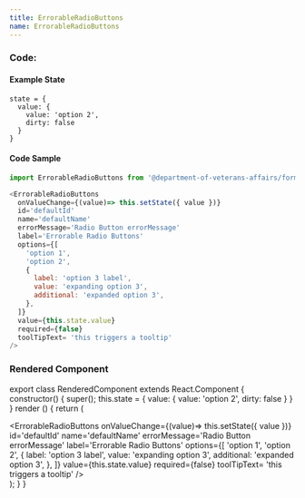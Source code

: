 ```yaml
---
title: ErrorableRadioButtons
name: ErrorableRadioButtons
---
```



### Code:

#### Example State
```
state = {
  value: {
    value: 'option 2',
    dirty: false
  }
}
```

#### Code Sample
```javascript
import ErrorableRadioButtons from '@department-of-veterans-affairs/formation-react/ErrorableRadioButtons'

<ErrorableRadioButtons
  onValueChange={(value)=> this.setState({ value })}
  id='defaultId'
  name='defaultName'
  errorMessage='Radio Button errorMessage'
  label='Errorable Radio Buttons'
  options={[
    'option 1',
    'option 2',
    {
      label: 'option 3 label',
      value: 'expanding option 3',
      additional: 'expanded option 3',
    },
  ]}
  value={this.state.value}
  required={false}
  toolTipText= 'this triggers a tooltip'
/>
```

### Rendered Component

export class RenderedComponent extends React.Component {
  constructor() {
    super();
    this.state = {
      value: {
        value: 'option 2',
        dirty: false
      }
    }
  }
  render () {
    return (
      <div className="rendered-component">
        <ErrorableRadioButtons
          onValueChange={(value)=> this.setState({ value })}
          id='defaultId'
          name='defaultName'
          errorMessage='Radio Button errorMessage'
          label='Errorable Radio Buttons'
          options={[
            'option 1',
            'option 2',
            {
              label: 'option 3 label',
              value: 'expanding option 3',
              additional: 'expanded option 3',
            },
          ]}
          value={this.state.value}
          required={false}
          toolTipText= 'this triggers a tooltip'
        />
      </div>
    );
  }
}

<RenderedComponent />
